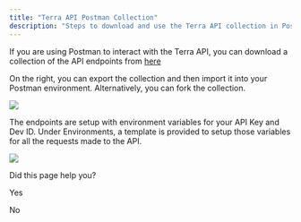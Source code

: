 ```yaml
---
title: "Terra API Postman Collection"
description: "Steps to download and use the Terra API collection in Postman"
---
```

If you are using Postman to interact with the Terra API, you can download a collection of the API endpoints from [here](https://www.postman.com/terraapi/workspace/16728263-411a-420e-9e65-604b6d64d9c2/overview)

On the right, you can export the collection and then import it into your Postman environment. Alternatively, you can fork the collection.

![](https://files.readme.io/98a981a-image.png)

The endpoints are setup with environment variables for your API Key and Dev ID. Under Environments, a template is provided to setup those variables for all the requests made to the API.

![](https://files.readme.io/4b8d34d-image.png)

Did this page help you?

Yes

No